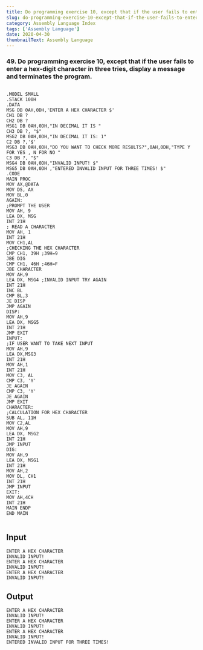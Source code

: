 ---
title: Do programming exercise 10, except that if the user fails to enter a hex-digit character in three tries, display a message and terminates the program.
slug: do-programming-exercise-10-except-that-if-the-user-fails-to-enter-a-hex-digit-character-in-three-tries-display-a-message-and-terminates-the-program.
category: Assembly Language Index
tags: ['Assembly Language']
date: 2020-04-30
thumbnailText: Assembly Language
---
### 49. Do programming exercise 10, except that if the user fails to enter a hex-digit character in three tries, display a message and terminates the program.
```

.MODEL SMALL
.STACK 100H
.DATA
MSG DB 0AH,0DH,'ENTER A HEX CHARACTER $'
CH1 DB ?
CH2 DB ?
MSG1 DB 0AH,0DH,"IN DECIMAL IT IS "
CH3 DB ?, "$"
MSG2 DB 0AH,0DH,"IN DECIMAL IT IS: 1"
C2 DB ?,'$'
MSG3 DB 0AH,0DH,"DO YOU WANT TO CHECK MORE RESULTS?",0AH,0DH,"TYPE Y FOR YES , N FOR NO "
C3 DB ?, "$"
MSG4 DB 0AH,0DH,"INVALID INPUT! $"
MSG5 DB 0AH,0DH ,"ENTERED INVALID INPUT FOR THREE TIMES! $"
.CODE
MAIN PROC
MOV AX,@DATA
MOV DS, AX
MOV BL,0
AGAIN:
;PROMPT THE USER
MOV AH, 9
LEA DX, MSG
INT 21H
; READ A CHARACTER
MOV AH, 1
INT 21H
MOV CH1,AL
;CHECKING THE HEX CHARACTER
CMP CH1, 39H ;39H=9
JBE DIG
CMP CH1, 46H ;46H=F
JBE CHARACTER
MOV AH,9
LEA DX, MSG4 ;INVALID INPUT TRY AGAIN
INT 21H
INC BL
CMP BL,3
JE DISP
JMP AGAIN
DISP:
MOV AH,9
LEA DX, MSG5
INT 21H
JMP EXIT
INPUT:
;IF USER WANT TO TAKE NEXT INPUT
MOV AH,9
LEA DX,MSG3
INT 21H
MOV AH,1
INT 21H
MOV C3, AL
CMP C3, 'Y'
JE AGAIN
CMP C3, 'Y'
JE AGAIN
JMP EXIT
CHARACTER:
;CALCULATION FOR HEX CHARACTER
SUB AL, 11H
MOV C2,AL
MOV AH,9
LEA DX, MSG2
INT 21H
JMP INPUT
DIG:
MOV AH,9
LEA DX, MSG1
INT 21H
MOV AH,2
MOV DL, CH1
INT 21H
JMP INPUT
EXIT:
MOV AH,4CH
INT 21H
MAIN ENDP
END MAIN


```

## Input
```
ENTER A HEX CHARACTER
INVALID INPUT!
ENTER A HEX CHARACTER
INVALID INPUT!
ENTER A HEX CHARACTER
INVALID INPUT!
```
## Output
```
ENTER A HEX CHARACTER
INVALID INPUT!
ENTER A HEX CHARACTER
INVALID INPUT!
ENTER A HEX CHARACTER
INVALID INPUT!
ENTERED INVALID INPUT FOR THREE TIMES!
```